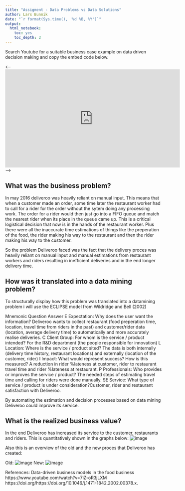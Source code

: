 ```yaml
---
title: "Assigment - Data Problems vs Data Solutions"
author: Lars Bunnik
date: "`r format(Sys.time(), '%d %B, %Y')`"
output:
  html_notebook:
    toc: yes
    toc_depth: 2
---
```


Search Youtube for a suitable business case example on data driven decision making and copy the embed code below.

<---- <iframe width="560" height="315" src="https://www.youtube.com/embed/7iZ-oR3jLXM?start=437" title="YouTube video player" frameborder="0" allow="accelerometer; autoplay; clipboard-write; encrypted-media; gyroscope; picture-in-picture" allowfullscreen></iframe> ---->


## What was the business problem?
In may 2016 deliveroo was heavily reliant on manual input. This means that when a customer made an order, some time later the restaurant worker had to call for a rider for the order without the sytem doing any processing work. The order for a rider would then just go into a FIFO queue and match the nearest rider when its place in the queue came up. This is a critical logistical decision that now is in the hands of the restaurant worker. Plus there were all the inaccurate time estimations of things like the preperation of the food, the rider making his way to the restaurant and then the rider making his way to the customer. 

So the problem Deliveroo faced was the fact that the delivery proces was heavily reliant on manual input and manual estimations from restaurant workers and riders resulting in inefficient deliveries and in the end longer delivery time.

## How was it translated into a data mining problem?
To structurally display how this problem was translated into a datamining problem i will use the ECLIPSE model from Wildridge and Bell (2002)

Mnemonic	        Question	                                            Answer
E	Expectation:    Why does the user want the information?	              Deliveroo wants to collect restaurant (food preperation time, location, travel time from riders in the                                                                           past) and customer/rider data (location, average delivery time) to automatically and more accurately                                                                             realise deliveries. 
C	Client Group:   For whom is the service / product intended?	          For the R&D department (the people responsible for innovation)
L	Location:       Where is the service / product sited?	                The data is both internally (delivery time history, restaurant locations) and externally (location of the                                                                         customer, rider)
I	Impact:         What would represent success? How is this measured?	  A reduction in rider %lateness at customer, rider to restaurant travel time and rider %lateness at                                                                               restaurant.
P	Professionals:  Who provides or improves the service / product?	      The needed steps of estimating travel time and calling for riders were done manually. 
SE	Service:      What type of service / product is under consideration?Customer, rider and restaurant satisfaction with Deliveroo.	

By automating the estimation and decision processes based on data mining Deliveroo could improve its service.

## What is the realized business value?
In the end Deliveroo has increased its service to the customer, restaurants and riders. This is quantitatively shown in the graphs below:
![image](https://user-images.githubusercontent.com/85441972/137743029-03d10331-2005-41ab-932d-4d8c5cd782d5.png)

Also this is an overview of the old and the new proces that Deliveroo has created:

Old: ![image](https://user-images.githubusercontent.com/85441972/137743258-c1138b48-b9ad-4cd1-a684-38654424d4c4.png)
New: ![image](https://user-images.githubusercontent.com/85441972/137743321-43b0eb6e-1a69-46d1-8fd3-b130f7a45646.png)


References:
Data-driven business models in the food business
https://www.youtube.com/watch?v=7iZ-oR3jLXM
https://doi.org/https://doi.org/10.1046/j.1471-1842.2002.00378.x.
